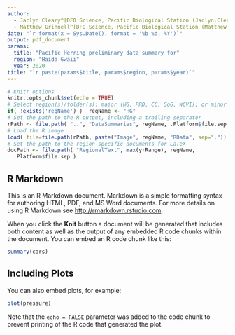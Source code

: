 ```yaml
---
author: 
  - Jaclyn Cleary^[DFO Science, Pacific Biological Station (Jaclyn.Cleary@dfo-mpo.gc.ca).]
  - Matthew Grinnell^[DFO Science, Pacific Biological Station (Matthew.Grinnell@dfo-mpo.gc.ca).]
date: "`r format(x = Sys.Date(), format = '%b %d, %Y')`"
output: pdf_document
params:
  title: "Pacific Herring preliminary data summary for"
  region: "Haida Gwaii"
  year: 2020
title: "`r paste(params$title, params$region, params$year)`"
---
```


```r
# Knitr options
knitr::opts_chunk$set(echo = TRUE)
# Select region(s)/folder(s): major (HG, PRD, CC, SoG, WCVI); or minor (A27, A2W)
if( !exists('regName') )  regName <- "HG"
# Set the path to the R output, including a trailing separator
rPath <- file.path( "..", "DataSummaries", regName, .Platform$file.sep )
# Load the R image
load( file=file.path(rPath, paste("Image", regName, "RData", sep=".")) )
# Set the path to the region-specific documents for LaTeX
docPath <- file.path( "RegionalText", max(yrRange), regName, 
  .Platform$file.sep )
```

## R Markdown

This is an R Markdown document. Markdown is a simple formatting syntax for authoring HTML, PDF, and MS Word documents. For more details on using R Markdown see <http://rmarkdown.rstudio.com>.

When you click the **Knit** button a document will be generated that includes both content as well as the output of any embedded R code chunks within the document. You can embed an R code chunk like this:

```r
summary(cars)
```

## Including Plots

You can also embed plots, for example:

```r
plot(pressure)
```

Note that the `echo = FALSE` parameter was added to the code chunk to prevent printing of the R code that generated the plot.
